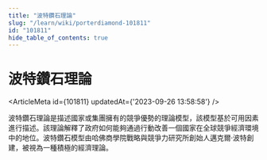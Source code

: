 ```yaml
---
title: "波特鑽石理論"
slug: "/learn/wiki/porterdiamond-101811"
id: "101811"
hide_table_of_contents: true
---
```



# 波特鑽石理論

<ArticleMeta id={101811} updatedAt={'2023-09-26 13:58:58'} />
<div className='border-solid border-b border-t-0 my-4 border-[var(--ifm-color-gray-300)]' />

波特鑽石理論是描述國家或集團擁有的競爭優勢的理論模型，該模型基於可用因素進行描述。該理論解釋了政府如何能夠通過行動改善一個國家在全球競爭經濟環境中的地位。波特鑽石模型由哈佛商學院戰略與競爭力研究所創始人邁克爾·波特創建，被視為一種積極的經濟理論。
